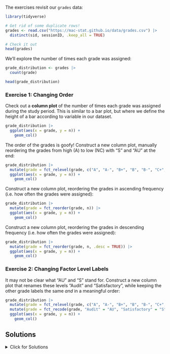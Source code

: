 The exercises revisit our `grades` data:

```r
library(tidyverse)

# Get rid of some duplicate rows!
grades <- read.csv("https://mac-stat.github.io/data/grades.csv") |> 
  distinct(sid, sessionID, .keep_all = TRUE)

# Check it out
head(grades)
```

We'll explore the number of times each grade was assigned:

```r
grade_distribution <- grades |> 
  count(grade)

head(grade_distribution)
```

### Exercise 1: Changing Order {.unnumbered}

Check out a **column plot** of the number of times each grade was assigned during the study period. This is similar to a bar plot, but where we define the height of a bar according to variable in our dataset.

```r
grade_distribution |> 
  ggplot(aes(x = grade, y = n)) +
    geom_col()
```

The order of the grades is goofy! Construct a new column plot, manually reordering the grades from high (A) to low (NC) with "S" and "AU" at the end:

```r
grade_distribution |>
  mutate(grade = fct_relevel(grade, c("A", "A-", "B+", "B", "B-", "C+", "C", "C-", "D+", "D", "D-", "NC", "S", "AU"))) |>
  ggplot(aes(x = grade, y = n)) +
    geom_col()
```

Construct a new column plot, reordering the grades in ascending frequency (i.e. how often the grades were assigned):

```r
grade_distribution |>
  mutate(grade = fct_reorder(grade, n)) |>
  ggplot(aes(x = grade, y = n)) +
    geom_col()
```

Construct a new column plot, reordering the grades in descending frequency (i.e. how often the grades were assigned):

```r
grade_distribution |>
  mutate(grade = fct_reorder(grade, n, .desc = TRUE)) |>
  ggplot(aes(x = grade, y = n)) +
    geom_col()
```



### Exercise 2: Changing Factor Level Labels {.unnumbered}

It may not be clear what "AU" and "S" stand for. Construct a new column plot that renames these levels "Audit" and "Satisfactory", while keeping the other grade labels the same *and* in a meaningful order:

```r
grade_distribution |>
  mutate(grade = fct_relevel(grade, c("A", "A-", "B+", "B", "B-", "C+", "C", "C-", "D+", "D", "D-", "NC", "S", "AU"))) |>
  mutate(grade = fct_recode(grade, "Audit" = "AU", "Satisfactory" = "S")) |>
  ggplot(aes(x = grade, y = n)) +
    geom_col()
```



## Solutions

<details>

<summary>Click for Solutions</summary>

### Example 1: Default Orde {-}

The categories are in alphabetical order, which isn't meaningful here.



### Example 4: Re-ordering Levels using `fct_relevel` {-}

we would have to:

1.  Calculate the typical Republican support in each state, e.g. using `group_by()` and `summarize()`.
2.  We'd then have to manually type out a meaningful order for 50 states! That's a lot of typing and manual bookkeeping.


### Exercise 1: Changing Order {.unnumbered}

```r
grade_distribution |>
  mutate(grade = fct_relevel(grade, c("A", "A-", "B+", "B", "B-", "C+", "C", "C-", "D+", "D", "D-", "NC", "S", "AU"))) |>
  ggplot(aes(x = grade, y = n)) +
    geom_col()
```

```r
grade_distribution |>
  mutate(grade = fct_reorder(grade, n)) |>
  ggplot(aes(x = grade, y = n)) +
    geom_col()
```

```r
grade_distribution |>
  mutate(grade = fct_reorder(grade, n, .desc = TRUE)) |>
  ggplot(aes(x = grade, y = n)) +
    geom_col()
```



### Exercise 2: Changing Factor Level Labels {.unnumbered}

```r
grade_distribution |>
  mutate(grade = fct_relevel(grade, c("A", "A-", "B+", "B", "B-", "C+", "C", "C-", "D+", "D", "D-", "NC", "S", "AU"))) |>
  mutate(grade = fct_recode(grade, "Satisfactory" = "S", "Audit" = "AU")) |>  # Multiple pieces go into the last 2 blanks
  ggplot(aes(x = grade, y = n)) +
    geom_col()
```


</details>
